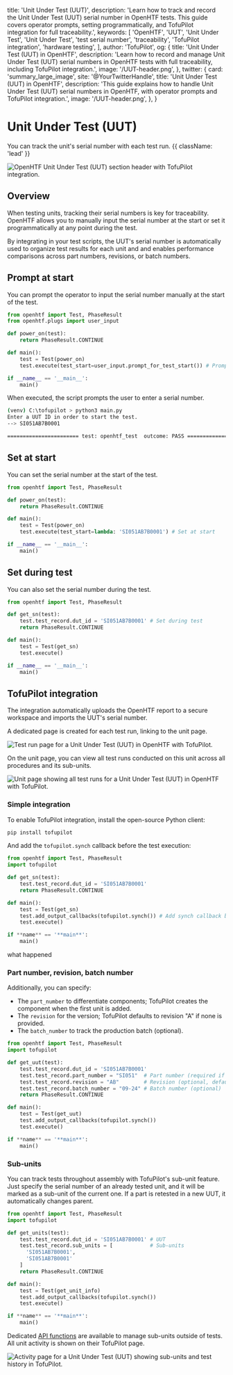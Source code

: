   title: 'Unit Under Test (UUT)',
  description:
    'Learn how to track and record the Unit Under Test (UUT) serial number in OpenHTF tests. This guide covers operator prompts, setting programmatically, and TofuPilot integration for full traceability.',
  keywords: [
    'OpenHTF',
    'UUT',
    'Unit Under Test',
    'Unit Under Test',
    'test serial number',
    'traceability',
    'TofuPilot integration',
    'hardware testing',
  ],
  author: 'TofuPilot',
  og: {
    title: 'Unit Under Test (UUT) in OpenHTF',
    description:
      'Learn how to record and manage Unit Under Test (UUT) serial numbers in OpenHTF tests with full traceability, including TofuPilot integration.',
    image: '/UUT-header.png',
  },
  twitter: {
    card: 'summary_large_image',
    site: '@YourTwitterHandle',
    title: 'Unit Under Test (UUT) in OpenHTF',
    description:
      'This guide explains how to handle Unit Under Test (UUT) serial numbers in OpenHTF, with operator prompts and TofuPilot integration.',
    image: '/UUT-header.png',
  },
}

# Unit Under Test (UUT)

You can track the unit's serial number with each test run. {{ className: 'lead' }}

<Image
  src="/UUT-header.png"
  alt="OpenHTF Unit Under Test (UUT) section header with TofuPilot integration."
/>

## Overview

When testing units, tracking their serial numbers is key for traceability. OpenHTF allows you to manually input the serial number at the start or set it programmatically at any point during the test.

By integrating <TofuPilotLink utmMedium="uut-overview"/> in your test scripts, the UUT's serial number is automatically used to organize test results for each unit and and enables performance comparisons across part numbers, revisions, or batch numbers.

## Prompt at start

You can prompt the operator to input the serial number manually at the start of the test.

```python {{ title: 'main.py' }}
from openhtf import Test, PhaseResult
from openhtf.plugs import user_input

def power_on(test):
    return PhaseResult.CONTINUE

def main():
    test = Test(power_on)
    test.execute(test_start=user_input.prompt_for_test_start()) # Prompt at start

if __name__ == '__main__':
    main()
```

When executed, the script prompts the user to enter a serial number.

```sh
(venv) C:\tofupilot > python3 main.py
Enter a UUT ID in order to start the test.
--> SI051AB7B0001

======================= test: openhtf_test  outcome: PASS ======================
```

## Set at start

You can set the serial number at the start of the test.

```python {{ title: 'main.py' }}
from openhtf import Test, PhaseResult

def power_on(test):
    return PhaseResult.CONTINUE

def main():
    test = Test(power_on)
    test.execute(test_start=lambda: 'SI051AB7B0001') # Set at start

if __name__ == '__main__':
    main()
```

## Set during test

You can also set the serial number during the test.

```python {{ title: 'main.py' }}
from openhtf import Test, PhaseResult

def get_sn(test):
    test.test_record.dut_id = 'SI051AB7B0001' # Set during test
    return PhaseResult.CONTINUE

def main():
    test = Test(get_sn)
    test.execute()

if __name__ == '__main__':
    main()
```

## TofuPilot integration

The <TofuPilotLink utmMedium="uut-integration" /> integration automatically uploads the OpenHTF report to a secure workspace and imports the UUT's serial number.

A dedicated page is created for each test run, linking to the unit page.

<Image
  src="/UUT-page-run.png"
  alt="Test run page for a Unit Under Test (UUT) in OpenHTF with TofuPilot."
/>

On the unit page, you can view all test runs conducted on this unit across all procedures and its sub-units.

<Image
  src="/UUT-page-unit.png"
  alt="Unit page showing all test runs for a Unit Under Test (UUT) in OpenHTF with TofuPilot."
/>

### Simple integration

To enable TofuPilot integration, install the open-source Python client:

```sh
pip install tofupilot
```

And add the `tofupilot.synch` callback before the test execution:

```python {{ title: 'main.py' }}
from openhtf import Test, PhaseResult
import tofupilot

def get_sn(test):
    test.test_record.dut_id = 'SI051AB7B0001'
    return PhaseResult.CONTINUE

def main():
    test = Test(get_sn)
    test.add_output_callbacks(tofupilot.synch()) # Add synch callback before test execution
    test.execute()

if **name** == '**main**':
    main()
```

what happened 

### Part number, revision, batch number

Additionally, you can specify:

- The `part_number` to differentiate components; TofuPilot creates the component when the first unit is added.
- The `revision` for the version; TofuPilot defaults to revision "A" if none is provided.
- The `batch_number` to track the production batch (optional).

```python {{ title: 'main.py' }}
from openhtf import Test, PhaseResult
import tofupilot

def get_uut(test):
    test.test_record.dut_id = 'SI051AB7B0001'
    test.test_record.part_number = "SI051"  # Part number (required if > 1 components in TofuPilot)
    test.test_record.revision = "AB"        # Revision (optional, defaults to "A")
    test.test_record.batch_number = "09-24" # Batch number (optional)
    return PhaseResult.CONTINUE

def main():
    test = Test(get_uut)
    test.add_output_callbacks(tofupilot.synch())
    test.execute()

if **name** == '**main**':
    main()
```

### Sub-units

You can track tests throughout assembly with TofuPilot's sub-unit feature. Just specify the serial number of an already tested unit, and it will be marked as a sub-unit of the current one. If a part is retested in a new UUT, it automatically changes parent.

```python {{ title: 'main.py' }}
from openhtf import Test, PhaseResult
import tofupilot

def get_units(test):
    test.test_record.dut_id = 'SI051AB7B0001' # UUT
    test.test_record.sub_units = [            # Sub-units
      'SI051AB7B0001',
      'SI051AB7B0001'
    ]
    return PhaseResult.CONTINUE

def main():
    test = Test(get_unit_info)
    test.add_output_callbacks(tofupilot.synch())
    test.execute()

if **name** == '**main**':
    main()
```

Dedicated [API functions](https://docs.tofupilot.com/a-page) are available to manage sub-units outside of tests. All unit activity is shown on their TofuPilot page.

<Image
  src="/UUT-page-unit-activity.png"
  alt="Activity page for a Unit Under Test (UUT) showing sub-units and test history in TofuPilot."
/>
